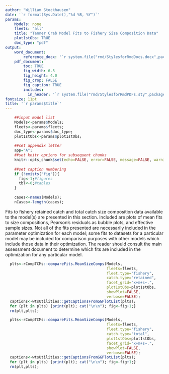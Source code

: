 ```yaml
---
author: "William Stockhausen"
date: '`r format(Sys.Date(),"%d %B, %Y")`'
params: 
    Models: none
    fleets: "all"
    title: "Tanner Crab Model Fits to Fishery Size Composition Data" 
    plot1stObs: TRUE
    doc_type: "pdf"
output: 
    word_document: 
        reference_docx: '`r system.file("rmd/StylesforRmdDocs.docx",package="wtsUtilities")`'
    pdf_document: 
        toc: TRUE
        fig_width: 6.5
        fig_height: 4.0
        fig_crop: FALSE
        fig_caption: TRUE
        includes:
          in_header: '`r system.file("rmd/StylesforRmdPDFs.sty",package="wtsUtilities")`'
fontsize: 11pt
title: '`r params$title`'
---
```


```r
    ##input model list
    Models<-params$Models;
    fleets<-params$fleets;
    doc_type<-params$doc_type;
    plot1stObs<-params$plot1stObs;
    
    ##set appendix letter
    app="A";
    ##set knitr options for subsequent chunks
    knitr::opts_chunk$set(echo=FALSE, error=FALSE, message=FALSE, warning=FALSE, concordance=TRUE, fig.width=6.5, fig.height=7.0, dpi=300)
    
    ##set caption numbering
    if (!exists("fig")){
      fig<-1;#figures
      tbl<-0;#tables
    }
    
    cases<-names(Models);
    nCases<-length(cases);
```

\section{Introduction}
Fits to fishery retained catch and total catch size composition data available to the model(s) are presented in this section. Included are plots of mean fits to size compositions, Pearson's residuals as bubble plots, and effective sample sizes. Not all of the fits presented are necessarily included in the parameter optimization for each model; some fits to datasets for a particular model may be included for comparison purposes with other models which include those data in their optimization. The reader should consult the main assessment document to determine which fits are included in the optimization for any particular model.

\section{Retained catch mean size compositions}

```r
  plts<-rCompTCMs::compareFits.MeanSizeComps(Models,
                                             fleets=fleets,
                                             fleet.type="fishery",
                                             catch.type="retained",
                                             facet_grid="x+m+s~.",
                                             plot1stObs=plot1stObs,
                                             showPlot=FALSE,
                                             verbose=FALSE);
  captions<-wtsUtilities::getCaptionsFromGGPlotList(plts);
  for (plt in plts) {print(plt); cat("\n\n"); fig<-fig+1;}
  rm(plt,plts);
```

\FloatBarrier

\clearpage

\section{Total catch mean size compositions}

```r
  plts<-rCompTCMs::compareFits.MeanSizeComps(Models,
                                             fleets=fleets,
                                             fleet.type="fishery",
                                             catch.type="total",
                                             plot1stObs=plot1stObs,
                                             facet_grid="x+m+s~.",
                                             showPlot=FALSE,
                                             verbose=FALSE);
  captions<-wtsUtilities::getCaptionsFromGGPlotList(plts);
  for (plt in plts) {print(plt); cat("\n\n"); fig<-fig+1;}
  rm(plt,plts);
```

\begin{landscape}

\section{Fishery retained catch size composition residuals}

Pearson's residuals are plotted for fits to size composition data. Symbol areas reflect the size of each residual,
Extreme values (residuals larger than 4 in scale) are indicated with a red "X" to facilitate identification.

```r
  plts<-rCompTCMs::compareFits.ZScores.PrNatZ(Models,
                                              fleets=fleets,
                                              fleet.type="fishery",
                                              catch.type="retained",
                                              residuals.type='pearsons',
                                              showPlot=FALSE,
                                              verbose=FALSE);
  captions<-wtsUtilities::getCaptionsFromGGPlotList(plts);
  for (plt in plts) {print(plt); fig<-fig+1;}
  rm(plt,plts);
```

\section{Effective Ns for retained catch size compositions}

```r
  plts<-rCompTCMs::compareFits.EffectiveNs(Models,
                                           fleets=fleets,
                                           fleet.type="fishery",
                                           category="retained",
                                           showPlot=FALSE,
                                           verbose=FALSE)
  captions<-wtsUtilities::getCaptionsFromGGPlotList(plts);
  for (i in 1:length(captions)) {captions[i]<-paste0("Input and effective sample sizes from retained catch size compositions from the ",captions[i]," fishery.");}
  for (plt in plts) {print(plt); fig<-fig+1;}
```

\section{Total catch size composition residuals}

```r
  plts<-rCompTCMs::compareFits.ZScores.PrNatZ(Models,
                                              fleets=fleets,
                                              fleet.type="fishery",
                                              catch.type="total",
                                              residuals.type='pearsons',
                                              showPlot=FALSE,
                                              verbose=FALSE);
  captions<-wtsUtilities::getCaptionsFromGGPlotList(plts);
  for (plt in plts) {print(plt); fig<-fig+1;}
  rm(plt,plts);
```

\section{Effective Ns for total catch size compositions}

```r
  plts<-rCompTCMs::compareFits.EffectiveNs(Models,
                                           fleets=fleets,
                                           fleet.type="fishery",
                                           category="total",
                                           showPlot=FALSE,
                                           verbose=FALSE)
  captions<-wtsUtilities::getCaptionsFromGGPlotList(plts);
  for (i in 1:length(captions)) {captions[i]<-paste0("Input and effective sample sizes from total catch size compositions from the ",captions[i]," fishery.");}
  for (plt in plts) {print(plt); fig<-fig+1;}
```

\end{landscape}
